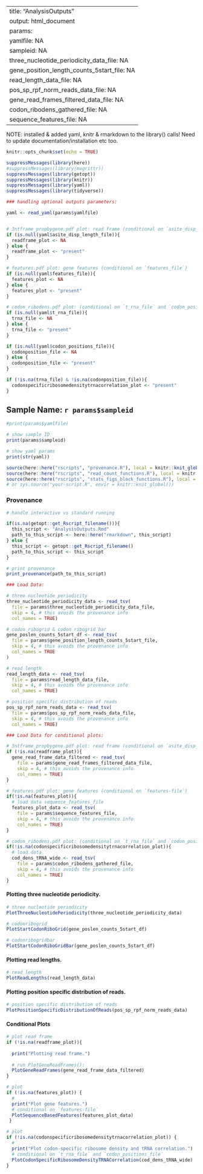 
---
title: "AnalysisOutputs"
output: html_document
params: 
  yamlfile: NA
  sampleid: NA
  three_nucleotide_periodicity_data_file: NA
  gene_position_length_counts_5start_file: NA
  read_length_data_file: NA
  pos_sp_rpf_norm_reads_data_file: NA
  gene_read_frames_filtered_data_file: NA
  codon_ribodens_gathered_file: NA
  sequence_features_file: NA
---

NOTE: installed & added yaml, knitr & rmarkdown to the library() calls! Need to update documentation/installation etc too. 

```r
knitr::opts_chunk$set(echo = TRUE)

suppressMessages(library(here))
#suppressMessages(library(magrittr))
suppressMessages(library(getopt))
suppressMessages(library(knitr)) 
suppressMessages(library(yaml))
suppressMessages(library(tidyverse))
```

```r

### handling optional outputs parameters: 

yaml <- read_yaml(params$yamlfile)


# 3ntframe_propbygene.pdf plot: read frame (conditional on `asite_disp_length_file`) 
if (is.null(yaml$asite_disp_length_file)){
  readframe_plot <- NA
} else {
  readframe_plot <- "present"
}

# features.pdf plot: gene features (conditional on `features_file`)
if (is.null(yaml$features_file)){
  features_plot <- NA
} else {
  features_plot <- "present"
}

# codon_ribodens.pdf plot: (conditional on `t_rna_file` and `codon_positions_file`)
if (is.null(yaml$t_rna_file)){
  trna_file <- NA
} else {
  trna_file <- "present"
}

if (is.null(yaml$codon_positions_file)){
  codonposition_file <- NA
} else {
  codonposition_file <- "present"
}

if (!is.na(trna_file) & !is.na(codonposition_file)){
  codonspecificribosomedensitytrnacorrelation_plot <- "present"
}

```

## Sample Name: `r params$sampleid`

```r
#print(params$yamlfile)

# show sample ID
print(params$sampleid)

# show yaml params
print(str(yaml))


```

```r

source(here::here("rscripts", "provenance.R"), local = knitr::knit_global())
source(here::here("rscripts", "read_count_functions.R"), local = knitr::knit_global())
source(here::here("rscripts", "stats_figs_block_functions.R"), local = knitr::knit_global())
# or sys.source("your-script.R", envir = knitr::knit_global())
```

### Provenance

```r
# handle interactive vs standard running

if(is.na(getopt::get_Rscript_filename())){
  this_script <- "AnalysisOutputs.Rmd"
  path_to_this_script <- here::here("rmarkdown", this_script)
} else {
  this_script <- getopt::get_Rscript_filename()
  path_to_this_script <- this_script
}

# print provenance
print_provenance(path_to_this_script)
```

```r

### Load Data: 

# three nucleotide periodicity
three_nucleotide_periodicity_data <- read_tsv(
  file = params$three_nucleotide_periodicity_data_file, 
  skip = 4, # this avoids the provenance info
  col_names = TRUE)

# codon ribogrid & codon ribogrid bar
gene_poslen_counts_5start_df <- read_tsv(
  file = params$gene_position_length_counts_5start_file, 
  skip = 4, # this avoids the provenance info
  col_names = TRUE
)

# read length
read_length_data <- read_tsv(
  file = params$read_length_data_file, 
  skip = 4, # this avoids the provenance info
  col_names = TRUE)

# position specific distribution of reads 
pos_sp_rpf_norm_reads_data <- read_tsv(
  file = params$pos_sp_rpf_norm_reads_data_file, 
  skip = 4, # this avoids the provenance info
  col_names = TRUE)

### Load Data for conditional plots:

# 3ntframe_propbygene.pdf plot: read frame (conditional on `asite_disp_length_file`) 
if (!is.na(readframe_plot)){
  gene_read_frame_data_filtered <- read_tsv(
    file = params$gene_read_frames_filtered_data_file, 
    skip = 4, # this avoids the provenance info
    col_names = TRUE)
}

# features.pdf plot: gene features (conditional on `features-file`)
if(!is.na(features_plot)){
  # load data sequence_features_file
  features_plot_data <- read_tsv(
    file = params$sequence_features_file, 
    skip = 4, # this avoids the provenance info
    col_names = TRUE)
}

# codon_ribodens.pdf plot: (conditional on `t_rna_file` and `codon_positions_file`)
if(!is.na(codonspecificribosomedensitytrnacorrelation_plot)){
  # load data 
  cod_dens_tRNA_wide <- read_tsv(
    file = params$codon_ribodens_gathered_file, 
    skip = 4, # this avoids the provenance info
    col_names = TRUE)
}


```

#### Plotting three nucleotide periodicity. 

```r

# three nucleotide periodicity
PlotThreeNucleotidePeriodicity(three_nucleotide_periodicity_data)

```

```r

# codonribogrid
PlotStartCodonRiboGrid(gene_poslen_counts_5start_df)

```

```r

# codonribogridbar
PlotStartCodonRiboGridBar(gene_poslen_counts_5start_df)

```

#### Plotting read lengths.

```r

# read length
PlotReadLengths(read_length_data)

```

#### Plotting position specific distribution of reads.

```r

# position specific distribution of reads
PlotPositionSpecificDistributionOfReads(pos_sp_rpf_norm_reads_data)

```

#### Conditional Plots

```r

# plot read frame
if (!is.na(readframe_plot)){
  
  print("Plotting read frame.")
  
  # run PlotGeneReadFrames():
  PlotGeneReadFrames(gene_read_frame_data_filtered)
}
```

```r

# plot 
if (!is.na(features_plot)) {
  # 
  print("Plot gene features.")
  # conditional on `features-file`
  PlotSequenceBasedFeatures(features_plot_data)
 }
```

```r

# plot 
if (!is.na(codonspecificribosomedensitytrnacorrelation_plot)) {
  # 
  print("Plot codon-specific ribosome density and tRNA correlation.")
  # conditional on `t_rna_file` and `codon_positions_file`
  PlotCodonSpecificRibosomeDensityTRNACorrelation(cod_dens_tRNA_wide)
}
```